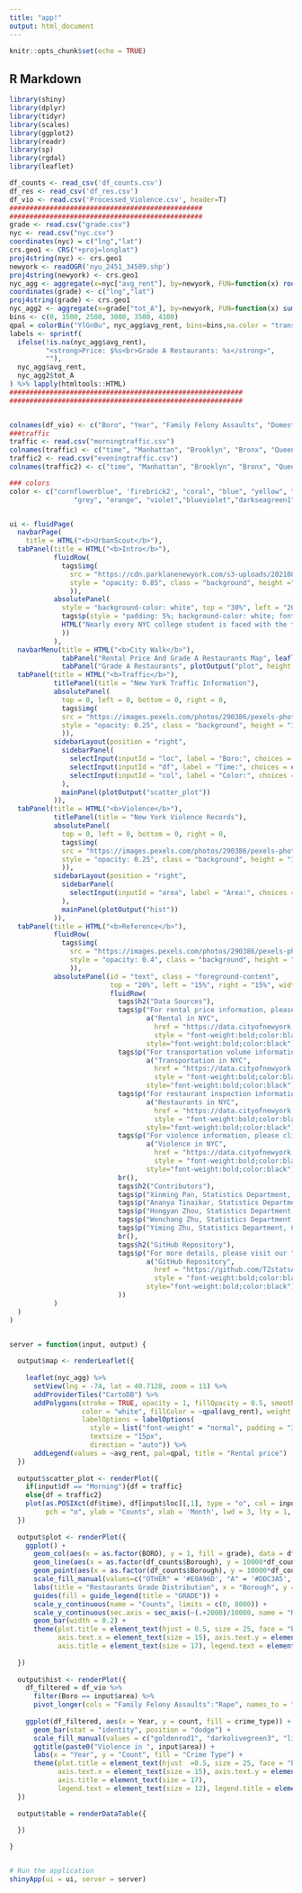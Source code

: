 ---
title: "app!"
output: html_document
---

```{r setup, include=FALSE}
knitr::opts_chunk$set(echo = TRUE)
```

## R Markdown

```{r}
library(shiny)
library(dplyr)
library(tidyr)
library(scales)
library(ggplot2)
library(readr)
library(sp)
library(rgdal)
library(leaflet)

df_counts <- read_csv('df_counts.csv')
df_res <- read_csv('df_res.csv')
df_vio <- read.csv('Processed_Violence.csv', header=T)
################################################
################################################
grade <- read.csv("grade.csv")
nyc <- read.csv("nyc.csv")
coordinates(nyc) = c("lng","lat")
crs.geo1 <- CRS("+proj=longlat")
proj4string(nyc) <- crs.geo1
newyork <- readOGR('nyu_2451_34509.shp')
proj4string(newyork) <- crs.geo1
nyc_agg <- aggregate(x=nyc["avg_rent"], by=newyork, FUN=function(x) round(mean(x), 2))
coordinates(grade) <- c("lng","lat")
proj4string(grade) <- crs.geo1 
nyc_agg2 <- aggregate(x=grade["tot_A"], by=newyork, FUN=function(x) sum(x))
bins <- c(0, 1500, 2500, 3000, 3500, 4100)
qpal = colorBin("YlGnBu", nyc_agg$avg_rent, bins=bins,na.color = "transparent")
labels <- sprintf(
  ifelse(!is.na(nyc_agg$avg_rent),
         "<strong>Price: $%s<br>Grade A Restaurants: %s</strong>",
         ""),
  nyc_agg$avg_rent,
  nyc_agg2$tot_A
) %>% lapply(htmltools::HTML)
##########################################################
##########################################################


colnames(df_vio) <- c("Boro", "Year", "Family Felony Assaults", "Domestic Violence Felony Assaults", "Domestic Violence Incident", "Rape")
###traffic
traffic <- read.csv("morningtraffic.csv")
colnames(traffic) <- c("time", "Manhattan", "Brooklyn", "Bronx", "Queens", "Staten Island")
traffic2 <- read.csv("eveningtraffic.csv")
colnames(traffic2) <- c("time", "Manhattan", "Brooklyn", "Bronx", "Queens", "Staten Island")

### colors
color <- c("cornflowerblue", 'firebrick2', "coral", "blue", "yellow", "pink","green", "white","black",
                "grey", "orange", "violet","blueviolet","darkseagreen1","burlywood1")


ui <- fluidPage(
  navbarPage(
    title = HTML("<b>UrbanScout</b>"),
  tabPanel(title = HTML("<b>Intro</b>"),
           fluidRow(
             tags$img(
               src = "https://cdn.parklanenewyork.com/s3-uploads/20210824101616/centralparkview-copy-1920x1280.jpg",
               style = "opacity: 0.85", class = "background", height ="70%", width="100%"
               )),
           absolutePanel(
             style = "background-color: white", top = "30%", left = "20%", right = "20%", height = 170,
             tags$p(style = "padding: 5%; background-color: white; font-family: alegreya; font-size: 120%",
             HTML("Nearly every NYC college student is faced with the task of finding the perfect place to live.<br>What is the cost?<br>Is the neighborhood busy?<br>Is it safe?<br>Does it have good places to eat and study?<br>...<br>There are bunches of questions a city student must answer to ensure a smooth and enjoyable living experience.<br>The purpose of this app is to help college students easily visualize rental prices in NYC, along with other lifestyle statistics (e.g. crime rates, traffic, restaurants, etc.) to help them make an informed decision about their accommodations.<br><br>After all, better homes means better learners.")
             ))
           ),
  navbarMenu(title = HTML("<b>City Walk</b>"),
             tabPanel("Rental Price And Grade A Restaurants Map", leafletOutput("map", height = "95vh")),
             tabPanel("Grade A Restaurants", plotOutput("plot", height = "80vh"))),
  tabPanel(title = HTML("<b>Traffic</b>"),
           titlePanel(title = "New York Traffic Information"),
           absolutePanel(
             top = 0, left = 0, bottom = 0, right = 0,
             tags$img(
             src = "https://images.pexels.com/photos/290386/pexels-photo-290386.jpeg?auto=compress&cs=tinysrgb&w=1260&h=750&dpr=2",
             style = "opacity: 0.25", class = "background", height = "130%", width = "130%"
             )),          
           sidebarLayout(position = "right",
             sidebarPanel(
               selectInput(inputId = "loc", label = "Boro:", choices = colnames(traffic)[-1]),
               selectInput(inputId = "df", label = "Time:", choices = c("Morning", "Evening")),
               selectInput(inputId = "col", label = "Color:", choices = color)
             ),
             mainPanel(plotOutput("scatter_plot"))
           )),
  tabPanel(title = HTML("<b>Violence</b>"),
           titlePanel(title = "New York Violence Records"),
           absolutePanel(
             top = 0, left = 0, bottom = 0, right = 0,
             tags$img(
             src = "https://images.pexels.com/photos/290386/pexels-photo-290386.jpeg?auto=compress&cs=tinysrgb&w=1260&h=750&dpr=2",
             style = "opacity: 0.25", class = "background", height = "130%", width = "130%"
             )),           
           sidebarLayout(position = "right",
             sidebarPanel(
               selectInput(inputId = "area", label = "Area:", choices = c("Manhattan", "Brooklyn", "Bronx", "Queens", "Staten Island"))
             ),
             mainPanel(plotOutput("hist"))
           )),
  tabPanel(title = HTML("<b>Reference</b>"),
           fluidRow(
             tags$img(
               src = "https://images.pexels.com/photos/290386/pexels-photo-290386.jpeg?auto=compress&cs=tinysrgb&w=1260&h=750&dpr=2",
               style = "opacity: 0.4", class = "background", height = "100%", width = "100%"
               )),
           absolutePanel(id = "text", class = "foreground-content",
                         top = "20%", left = "15%", right = "15%", width = "70%", height = 200, fixed=FALSE, draggable = FALSE,
                         fluidRow(
                           tags$h2("Data Sources"),
                           tags$p("For rental price information, please click on ",
                                  a("Rental in NYC",
                                    href = "https://data.cityofnewyork.us/City-Government/DOF-Condominium-Comparable-Rental-Income-in-NYC/9ck6-2jew",
                                    style = "font-weight:bold;color:black"),
                                  style="font-weight:bold;color:black"),
                           tags$p("For transportation volume information, please click on ",
                                  a("Transportation in NYC",
                                    href = "https://data.cityofnewyork.us/Transportation/Automated-Traffic-Volume-Counts/7ym2-wayt",
                                    style = "font-weight:bold;color:black"),
                                  style="font-weight:bold;color:black"),
                           tags$p("For restaurant inspection information, please click on ",
                                  a("Restaurants in NYC",
                                    href = "https://data.cityofnewyork.us/Health/DOHMH-New-York-City-Restaurant-Inspection-Results/43nn-pn8j",
                                    style = "font-weight:bold;color:black"),
                                  style="font-weight:bold;color:black"),
                           tags$p("For violence information, please click on ",
                                  a("Violence in NYC",
                                    href = "https://data.cityofnewyork.us/Public-Safety/Family-Violence-Related-Snapshots-New-York-City-Co/a35y-93e7",
                                    style = "font-weight:bold;color:black"),
                                  style="font-weight:bold;color:black"),
                           br(),   
                           tags$h2("Contributors"),
                           tags$p("Xinming Pan, Statistics Department, Columbia University", style = "font-weight:bold;color:black"),
                           tags$p("Ananya Tinaikar, Statistics Department, Columbia University", style = "font-weight:bold;color:black"),
                           tags$p("Hongyan Zhou, Statistics Department, Columbia University", style = "font-weight:bold;color:black"),
                           tags$p("Wenchang Zhu, Statistics Department, Columbia University", style = "font-weight:bold;color:black"),
                           tags$p("Yiming Zhu, Statistics Department, Columbia University", style = "font-weight:bold;color:black"),
                           br(),
                           tags$h2("GitHub Repository"),
                           tags$p("For more details, please visit our ", 
                                  a("GitHub Repository",
                                    href = "https://github.com/TZstatsADS/ads-spring2023-project2-group9",
                                    style = "font-weight:bold;color:black"),
                                  style="font-weight:bold;color:black")
                           ))
           )
  )
)


server = function(input, output) {
  
  output$map <- renderLeaflet({
    
    leaflet(nyc_agg) %>%
      setView(lng = -74, lat = 40.7128, zoom = 11) %>%
      addProviderTiles("CartoDB") %>% 
      addPolygons(stroke = TRUE, opacity = 1, fillOpacity = 0.5, smoothFactor = 0.5,
                  color = "white", fillColor = ~qpal(avg_rent), weight = 1, label = labels,
                  labelOptions = labelOptions(
                    style = list("font-weight" = "normal", padding = "3px 8px"),
                    textsize = "15px",
                    direction = "auto")) %>%
      addLegend(values = ~avg_rent, pal=qpal, title = "Rental price")
  })
  
  output$scatter_plot <- renderPlot({
    if(input$df == "Morning"){df = traffic}
    else{df = traffic2}
    plot(as.POSIXct(df$time), df[input$loc][,1], type = "o", col = input$col, cex.axis = 1.3, cex.lab = 1.5, cex.main = 1.8,
         pch = "o", ylab = "Counts", xlab = 'Month', lwd = 3, lty = 1, main = paste0(input$df, " Daily Traffic Volume Counts in ", input$loc))
  })
  
  output$plot <- renderPlot({
    ggplot() + 
      geom_col(aes(x = as.factor(BORO), y = 1, fill = grade), data = df_res, group = 1, position = "stack", width = 0.5)+ 
      geom_line(aes(x = as.factor(df_counts$Borough), y = 10000*df_counts$Ratios, group = 1), color = "red", lwd = 1)+ 
      geom_point(aes(x = as.factor(df_counts$Borough), y = 10000*df_counts$Ratios), color = "black") +
      scale_fill_manual(values=c("OTHER" = '#E0A96D', "A" = '#DDC3A5', "B" = 'gray24', "C" = 'seashell1')) +
      labs(title = "Restaurants Grade Distribution", x = "Borough", y = "Counts") +
      guides(fill = guide_legend(title = "GRADE")) +
      scale_y_continuous(name = "Counts", limits = c(0, 8000)) +
      scale_y_continuous(sec.axis = sec_axis(~(.+2000)/10000, name = "Ratios of Grade A")) +
      geom_bar(width = 0.2) +
      theme(plot.title = element_text(hjust = 0.5, size = 25, face = "bold"),
            axis.text.x = element_text(size = 15), axis.text.y = element_text(size = 15),
            axis.title = element_text(size = 17), legend.text = element_text(size = 12))
    
  })
  
  output$hist <- renderPlot({
    df_filtered = df_vio %>% 
      filter(Boro == input$area) %>% 
      pivot_longer(cols = "Family Felony Assaults":"Rape", names_to = "crime_type", values_to = "count")
    
    ggplot(df_filtered, aes(x = Year, y = count, fill = crime_type)) +
      geom_bar(stat = "identity", position = "dodge") +
      scale_fill_manual(values = c("goldenrod1", "darkolivegreen3", "lightskyblue1", "sienna1")) +
      ggtitle(paste0("Violence in ", input$area)) +
      labs(x = "Year", y = "Count", fill = "Crime Type") +
      theme(plot.title = element_text(hjust  =0.5, size = 25, face = "bold"),
            axis.text.x = element_text(size = 15), axis.text.y = element_text(size = 15),
            axis.title = element_text(size = 17),
            legend.text = element_text(size = 12), legend.title = element_text(size = 14))
  })
  
  output$table = renderDataTable({
    
  })

}


# Run the application 
shinyApp(ui = ui, server = server)

```

